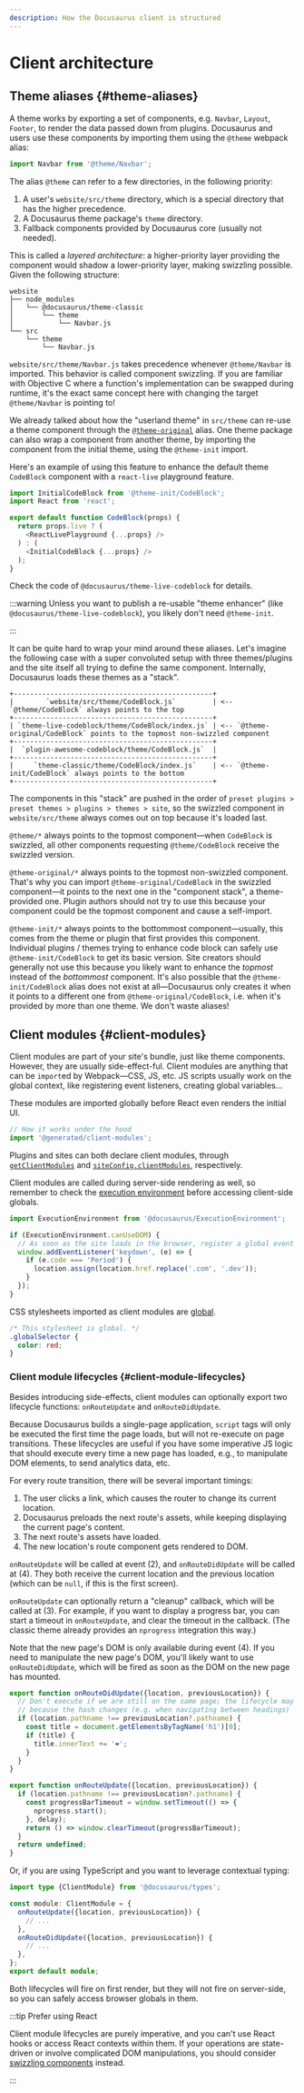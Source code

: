 ```yaml
---
description: How the Docusaurus client is structured
---
```


# Client architecture&#x20;

## Theme aliases {#theme-aliases}

A theme works by exporting a set of components, e.g. `Navbar`, `Layout`, `Footer`, to render the data passed down from plugins. Docusaurus and users use these components by importing them using the `@theme` webpack alias:

```js
import Navbar from '@theme/Navbar';
```

The alias `@theme` can refer to a few directories, in the following priority:

1. A user's `website/src/theme` directory, which is a special directory that has the higher precedence.
2. A Docusaurus theme package's `theme` directory.
3. Fallback components provided by Docusaurus core (usually not needed).

This is called a _layered architecture_: a higher-priority layer providing the component would shadow a lower-priority layer, making swizzling possible. Given the following structure:

```
website
├── node_modules
│   └── @docusaurus/theme-classic
│       └── theme
│           └── Navbar.js
└── src
    └── theme
        └── Navbar.js
```

`website/src/theme/Navbar.js` takes precedence whenever `@theme/Navbar` is imported. This behavior is called component swizzling. If you are familiar with Objective C where a function's implementation can be swapped during runtime, it's the exact same concept here with changing the target `@theme/Navbar` is pointing to!

We already talked about how the "userland theme" in `src/theme` can re-use a theme component through the [`@theme-original`](../swizzling.mdx#wrapping) alias. One theme package can also wrap a component from another theme, by importing the component from the initial theme, using the `@theme-init` import.

Here's an example of using this feature to enhance the default theme `CodeBlock` component with a `react-live` playground feature.

```js
import InitialCodeBlock from '@theme-init/CodeBlock';
import React from 'react';

export default function CodeBlock(props) {
  return props.live ? (
    <ReactLivePlayground {...props} />
  ) : (
    <InitialCodeBlock {...props} />
  );
}
```

Check the code of `@docusaurus/theme-live-codeblock` for details.

:::warning Unless you want to publish a re-usable "theme enhancer" (like `@docusaurus/theme-live-codeblock`), you likely don't need `@theme-init`.&#x20;

:::

It can be quite hard to wrap your mind around these aliases. Let's imagine the following case with a super convoluted setup with three themes/plugins and the site itself all trying to define the same component. Internally, Docusaurus loads these themes as a "stack".

```text
+-------------------------------------------------+
|        `website/src/theme/CodeBlock.js`         | <-- `@theme/CodeBlock` always points to the top
+-------------------------------------------------+
| `theme-live-codeblock/theme/CodeBlock/index.js` | <-- `@theme-original/CodeBlock` points to the topmost non-swizzled component
+-------------------------------------------------+
|  `plugin-awesome-codeblock/theme/CodeBlock.js`  |
+-------------------------------------------------+
|     `theme-classic/theme/CodeBlock/index.js`    | <-- `@theme-init/CodeBlock` always points to the bottom
+-------------------------------------------------+
```

The components in this "stack" are pushed in the order of `preset plugins > preset themes > plugins > themes > site`, so the swizzled component in `website/src/theme` always comes out on top because it's loaded last.

`@theme/*` always points to the topmost component—when `CodeBlock` is swizzled, all other components requesting `@theme/CodeBlock` receive the swizzled version.

`@theme-original/*` always points to the topmost non-swizzled component. That's why you can import `@theme-original/CodeBlock` in the swizzled component—it points to the next one in the "component stack", a theme-provided one. Plugin authors should not try to use this because your component could be the topmost component and cause a self-import.

`@theme-init/*` always points to the bottommost component—usually, this comes from the theme or plugin that first provides this component. Individual plugins / themes trying to enhance code block can safely use `@theme-init/CodeBlock` to get its basic version. Site creators should generally not use this because you likely want to enhance the _topmost_ instead of the _bottommost_ component. It's also possible that the `@theme-init/CodeBlock` alias does not exist at all—Docusaurus only creates it when it points to a different one from `@theme-original/CodeBlock`, i.e. when it's provided by more than one theme. We don't waste aliases!

## Client modules {#client-modules}

Client modules are part of your site's bundle, just like theme components. However, they are usually side-effect-ful. Client modules are anything that can be `import`ed by Webpack—CSS, JS, etc. JS scripts usually work on the global context, like registering event listeners, creating global variables...

These modules are imported globally before React even renders the initial UI.

```js title="@docusaurus/core/App.tsx"
// How it works under the hood
import '@generated/client-modules';
```

Plugins and sites can both declare client modules, through [`getClientModules`](../api/plugin-methods/lifecycle-apis.mdx#getClientModules) and [`siteConfig.clientModules`](../api/docusaurus.config.js.mdx#clientModules), respectively.

Client modules are called during server-side rendering as well, so remember to check the [execution environment](./ssg.mdx#escape-hatches) before accessing client-side globals.

```js title="mySiteGlobalJs.js"
import ExecutionEnvironment from '@docusaurus/ExecutionEnvironment';

if (ExecutionEnvironment.canUseDOM) {
  // As soon as the site loads in the browser, register a global event listener
  window.addEventListener('keydown', (e) => {
    if (e.code === 'Period') {
      location.assign(location.href.replace('.com', '.dev'));
    }
  });
}
```

CSS stylesheets imported as client modules are [global](../styling-layout.mdx#global-styles).

```css title="mySiteGlobalCss.css"
/* This stylesheet is global. */
.globalSelector {
  color: red;
}
```

### Client module lifecycles {#client-module-lifecycles}

Besides introducing side-effects, client modules can optionally export two lifecycle functions: `onRouteUpdate` and `onRouteDidUpdate`.

Because Docusaurus builds a single-page application, `script` tags will only be executed the first time the page loads, but will not re-execute on page transitions. These lifecycles are useful if you have some imperative JS logic that should execute every time a new page has loaded, e.g., to manipulate DOM elements, to send analytics data, etc.

For every route transition, there will be several important timings:

1. The user clicks a link, which causes the router to change its current location.
2. Docusaurus preloads the next route's assets, while keeping displaying the current page's content.
3. The next route's assets have loaded.
4. The new location's route component gets rendered to DOM.

`onRouteUpdate` will be called at event (2), and `onRouteDidUpdate` will be called at (4). They both receive the current location and the previous location (which can be `null`, if this is the first screen).

`onRouteUpdate` can optionally return a "cleanup" callback, which will be called at (3). For example, if you want to display a progress bar, you can start a timeout in `onRouteUpdate`, and clear the timeout in the callback. (The classic theme already provides an `nprogress` integration this way.)

Note that the new page's DOM is only available during event (4). If you need to manipulate the new page's DOM, you'll likely want to use `onRouteDidUpdate`, which will be fired as soon as the DOM on the new page has mounted.

```js title="myClientModule.js"
export function onRouteDidUpdate({location, previousLocation}) {
  // Don't execute if we are still on the same page; the lifecycle may be fired
  // because the hash changes (e.g. when navigating between headings)
  if (location.pathname !== previousLocation?.pathname) {
    const title = document.getElementsByTagName('h1')[0];
    if (title) {
      title.innerText += '❤️';
    }
  }
}

export function onRouteUpdate({location, previousLocation}) {
  if (location.pathname !== previousLocation?.pathname) {
    const progressBarTimeout = window.setTimeout(() => {
      nprogress.start();
    }, delay);
    return () => window.clearTimeout(progressBarTimeout);
  }
  return undefined;
}
```

Or, if you are using TypeScript and you want to leverage contextual typing:

```ts title="myClientModule.ts"
import type {ClientModule} from '@docusaurus/types';

const module: ClientModule = {
  onRouteUpdate({location, previousLocation}) {
    // ...
  },
  onRouteDidUpdate({location, previousLocation}) {
    // ...
  },
};
export default module;
```

Both lifecycles will fire on first render, but they will not fire on server-side, so you can safely access browser globals in them.

:::tip Prefer using React

Client module lifecycles are purely imperative, and you can't use React hooks or access React contexts within them. If your operations are state-driven or involve complicated DOM manipulations, you should consider [swizzling components](../swizzling.mdx) instead.

:::
